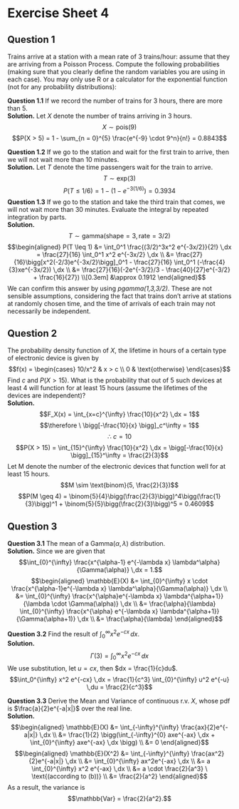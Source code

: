 # Exercise Sheet 4
## Question 1
Trains arrive at a station with a mean rate of $3$ trains/hour: assume that they are arriving from a Poisson Process. Compute the following probabilities (making sure that you clearly define the random variables you are using in each case). You may only use R or a calculator for the exponential function (not for any probability distributions):

**Question 1.1** If we record the number of trains for $3$ hours, there are more than $5$.\
**Solution.** Let $X$ denote the number of trains arriving in $3$ hours.
$$X \sim \text{pois}(9)$$
$$P(X > 5) = 1 - \sum_{n = 0}^{5} \frac{e^{-9} \cdot 9^n}{n!} = 0.8843$$

**Question 1.2** If we go to the station and wait for the first train to arrive, then we will not wait more than 10 minutes.\
**Solution.** Let $T$ denote the time passengers wait for the train to arrive.
$$T \sim \text{exp}(3)$$
$$P(T \leq 1/6) = 1 - (1-e^{-3(1/6)}) = 0.3934$$
**Question 1.3** If we go to the station and take the third train that comes, we will not wait more than 30 minutes. Evaluate the integral by repeated integration by parts.\
**Solution.** $$T \sim \text{gamma}(\text{shape} = 3, \text{rate} = 3/2)$$
$$\begin{aligned}
P(T \leq 1) &= \int_0^1 \frac{(3/2)^3x^2 e^{-3x/2}}{2!} \,dx = \frac{27}{16} \int_0^1 x^2 e^{-3x/2} \,dx \\
&= \frac{27}{16}\bigg[x^2(-2/3)e^{-3x/2}\bigg]_0^1 - \frac{27}{16} \int_0^1 (-\frac{4}{3}xe^{-3x/2}) \,dx \\
&= \frac{27}{16}(-2e^{-3/2}/3 - \frac{40}{27}e^{-3/2} + \frac{16}{27}) \\[0.3em]
&\approx 0.1912
\end{aligned}$$
We can confirm this answer by using *pgamma(1,3,3/2)*.
These are not sensible assumptions, considering the fact that trains don't arrive at stations at randomly chosen time, and the time of arrivals of each train may not necessarily be independent.


## Question 2
The probability density function of $X$, the lifetime in hours of a certain type of electronic device is given by 
$$f(x) = \begin{cases} 10/x^2 & x > c \\ 0 & \text{otherwise} \end{cases}$$
Find $c$ and $P(X > 15)$. What is the probability that out of $5$ such devices at least $4$ will function for at least $15$ hours (assume the lifetimes of the devices are independent)?\
**Solution.** $$F_X(x) = \int_{x=c}^{\infty} \frac{10}{x^2} \,dx = 1$$
$$\therefore \ \bigg[-\frac{10}{x} \bigg]_c^\infty = 1$$
$$\therefore \ c = 10$$
$$P(X > 15) = \int_{15}^{\infty} \frac{10}{x^2} \,dx = \bigg[-\frac{10}{x} \bigg]_{15}^\infty = \frac{2}{3}$$
Let M denote the number of the electronic devices that function well for at least $15$ hours.
$$M \sim \text{binom}(5, \frac{2}{3})$$
$$P(M \geq 4) = \binom{5}{4}\bigg(\frac{2}{3}\bigg)^4\bigg(\frac{1}{3}\bigg)^1 + \binom{5}{5}\bigg(\frac{2}{3}\bigg)^5 = 0.4609$$

## Question 3
**Question 3.1** The mean of a $\text{Gamma}(\alpha, \lambda)$ distribution.\
**Solution.** Since we are given that
$$\int_{0}^{\infty} \frac{x^{\alpha-1} e^{-\lambda x} \lambda^\alpha}{\Gamma(\alpha)} \,dx = 1.$$
$$\begin{aligned}
\mathbb{E}(X) &= \int_{0}^{\infty} x \cdot \frac{x^{\alpha-1}e^{-\lambda x} \lambda^\alpha}{\Gamma(\alpha)} \,dx \\
&= \int_{0}^{\infty} \frac{x^{\alpha}e^{-\lambda x} \lambda^{\alpha+1}}{\lambda \cdot \Gamma(\alpha)} \,dx \\
&= \frac{\alpha}{\lambda} \int_{0}^{\infty}  \frac{x^{\alpha} e^{-\lambda x} \lambda^{\alpha+1}}{\Gamma(\alpha+1)} \,dx \\
&= \frac{\alpha}{\lambda}
\end{aligned}$$

**Question 3.2** Find the result of $\int_0^{\infty} x^2 e^{-cx} \,dx$.\
**Solution.** $$\Gamma(3) = \int_0^{\infty} x^2 e^{-cx} \,dx$$
We use substitution, let $u = cx$, then $dx = \frac{1}{c}du$.
$$\int_0^{\infty} x^2 e^{-cx} \,dx = \frac{1}{c^3} \int_{0}^{\infty} u^2 e^{-u} \,du = \frac{2}{c^3}$$

**Question 3.3** Derive the Mean and Variance of continuous r.v. $X$, whose pdf is $\frac{a}{2}e^{-a|x|}$ over the real line.\
**Solution.** \
$$\begin{aligned}
\mathbb{E}(X) &= \int_{-\infty}^{\infty} \frac{ax}{2}e^{-a|x|} \,dx \\
&= \frac{1}{2} \bigg(\int_{-\infty}^{0} axe^{-ax} \,dx + \int_{0}^{\infty} axe^{-ax} \,dx \bigg) \\
&= 0
\end{aligned}$$
$$\begin{aligned}
\mathbb{E}(X^2) &= \int_{-\infty}^{\infty} \frac{ax^2}{2}e^{-a|x|} \,dx \\
&= \int_{0}^{\infty} ax^2e^{-ax} \,dx \\
&= a \int_{0}^{\infty} x^2 e^{-ax} \,dx \\
&= a \cdot \frac{2}{a^3} \ \text{(according to (b))} \\
&= \frac{2}{a^2}
\end{aligned}$$
As a result, the variance is $$\mathbb{Var} = \frac{2}{a^2}.$$

